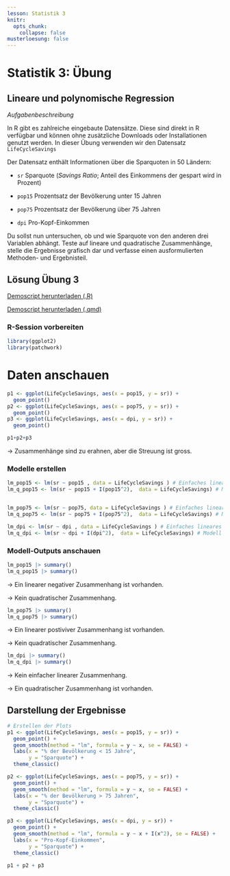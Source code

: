 ```yaml
---
lesson: Statistik 3
knitr:
  opts_chunk: 
    collapse: false
musterloesung: false
---
```


# Statistik 3: Übung

## Lineare und polynomische Regression

*Aufgabenbeschreibung*

In R gibt es zahlreiche eingebaute Datensätze. Diese sind direkt in R verfügbar und können ohne zusätzliche Downloads oder Installationen genutzt werden. In dieser Übung verwenden wir den Datensatz `LifeCycleSavings`

Der Datensatz enthält Informationen über die Sparquoten in 50 Ländern:

-   `sr` Sparquote (*Savings Ratio*; Anteil des Einkommens der gespart wird in Prozent)

-   `pop15` Prozentsatz der Bevölkerung unter 15 Jahren

-   `pop75` Prozentsatz der Bevölkerung über 75 Jahren

-   `dpi` Pro-Kopf-Einkommen

Du sollst nun untersuchen, ob und wie Sparquote von den anderen drei Variablen abhängt. Teste auf lineare und quadratische Zusammenhänge, stelle die Ergebnisse grafisch dar und verfasse einen ausformulierten Methoden- und Ergebnisteil.

:::: {.content-hidden unless-meta="musterloesung"}
::: callout-note
## Lösung Übung 3

[Demoscript herunterladen (.R)](../purl/Statistik3_Uebung.R){.dld}

[Demoscript herunterladen (.qmd)](../purl/Statistik3_Uebung.qmd){.dld}

### R-Session vorbereiten

```r
library(ggplot2)
library(patchwork)

```

# Daten anschauen

```r
p1 <- ggplot(LifeCycleSavings, aes(x = pop15, y = sr)) +
  geom_point()
p2 <- ggplot(LifeCycleSavings, aes(x = pop75, y = sr)) +
  geom_point()
p3 <- ggplot(LifeCycleSavings, aes(x = dpi, y = sr)) +
  geom_point()

p1+p2+p3

```

-\> Zusammenhänge sind zu erahnen, aber die Streuung ist gross.

### Modelle erstellen

```r


lm_pop15 <- lm(sr ~ pop15 , data = LifeCycleSavings ) # Einfaches lineares Modell
lm_q_pop15 <- lm(sr ~ pop15 + I(pop15^2),  data = LifeCycleSavings) # Modell mit quadratischem Term


lm_pop75 <- lm(sr ~ pop75, data = LifeCycleSavings ) # Einfaches lineares Modell
lm_q_pop75 <- lm(sr ~ pop75 + I(pop75^2),  data = LifeCycleSavings) # Modell mit quadratischem Term

lm_dpi <- lm(sr ~ dpi , data = LifeCycleSavings ) # Einfaches lineares Modell
lm_q_dpi <- lm(sr ~ dpi + I(dpi^2),  data = LifeCycleSavings) # Modell mit quadratischem Term


```

### Modell-Outputs anschauen

```r
lm_pop15 |> summary()
lm_q_pop15 |> summary()
```

-\> Ein linearer negativer Zusammenhang ist vorhanden.

-\> Kein quadratischer Zusammenhang.

```r
lm_pop75 |> summary() 
lm_q_pop75 |> summary() 
```

-\> Ein linearer postiviver Zusammenhang ist vorhanden.

-\> Kein quadratischer Zusammenhang.

```r
lm_dpi |> summary()
lm_q_dpi |> summary() 
```

-\> Kein einfacher linearer Zusammenhang.

-\> Ein quadratischer Zusammenhang ist vorhanden.

## Darstellung der Ergebnisse

```r

# Erstellen der Plots
p1 <- ggplot(LifeCycleSavings, aes(x = pop15, y = sr)) +
  geom_point() +
  geom_smooth(method = "lm", formula = y ~ x, se = FALSE) +
  labs(x = "% der Bevölkerung < 15 Jahre",
       y = "Sparquote") +
  theme_classic()

p2 <- ggplot(LifeCycleSavings, aes(x = pop75, y = sr)) +
  geom_point() +
  geom_smooth(method = "lm", formula = y ~ x, se = FALSE) +
  labs(x = "% der Bevölkerung > 75 Jahren",
       y = "Sparquote") +
  theme_classic()

p3 <- ggplot(LifeCycleSavings, aes(x = dpi, y = sr)) +
  geom_point() +
  geom_smooth(method = "lm", formula = y ~ x + I(x^2), se = FALSE) +
  labs(x = "Pro-Kopf-Einkommen",
       y = "Sparquote") +
  theme_classic()

p1 + p2 + p3

```
:::
::::
